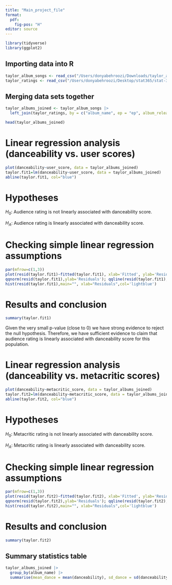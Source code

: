 ```yaml
---
title: "Main_project_file"
format: 
  pdf:
    fig-pos: "H"
editor: source
---
```


```r
library(tidyverse)
library(ggplot2)
```

## Importing data into R

```r
taylor_album_songs <- read_csv("/Users/donyabehroozi/Downloads/taylor_album_songs.csv")
taylor_ratings <- read_csv("/Users/donyabehroozi/Desktop/stat365/stat-365/taylor_albums.csv")
```

## Merging data sets together

```r
taylor_albums_joined <- taylor_album_songs |>
  left_join(taylor_ratings, by = c("album_name", ep = "ep", album_release = "album_release"))

head(taylor_albums_joined)
```

# Linear regression analysis (danceability vs. user scores)

```r
plot(danceability~user_score, data = taylor_albums_joined)
taylor.fit1=lm(danceability~user_score, data = taylor_albums_joined)
abline(taylor.fit1, col="blue")
```

# Hypotheses

$H_0$: Audience rating is not linearly associated with danceability score.

$H_A$: Audience rating is linearly associated with danceability score.

# Checking simple linear regression assumptions

```r
par(mfrow=c(1,3))
plot(resid(taylor.fit1)~fitted(taylor.fit1), xlab='Fitted', ylab='Residuals');abline(h=0,lty=2)
qqnorm(resid(taylor.fit1),ylab='Residuals'); qqline(resid(taylor.fit1),lty=2)
hist(resid(taylor.fit1),main="", xlab="Residuals",col='lightblue')
```

# Results and conclusion

```r
summary(taylor.fit1)
```
Given the very small p-value (close to 0) we have strong evidence to reject the null hypothesis. Therefore, we have sufficient evidence to claim that audience rating is linearly associated with danceability score for this population.

# Linear regression analysis (danceability vs. metacritic scores)

```r
plot(danceability~metacritic_score, data = taylor_albums_joined)
taylor.fit2=lm(danceability~metacritic_score, data = taylor_albums_joined)
abline(taylor.fit2, col="blue")
```


# Hypotheses

$H_0$: Metacritic rating is not linearly associated with danceability score.

$H_A$: Metacritic rating is linearly associated with danceability score.

# Checking simple linear regression assumptions

```r
par(mfrow=c(1,3))
plot(resid(taylor.fit2)~fitted(taylor.fit2), xlab='Fitted', ylab='Residuals');abline(h=0,lty=2)
qqnorm(resid(taylor.fit2),ylab='Residuals'); qqline(resid(taylor.fit2),lty=2)
hist(resid(taylor.fit2),main="", xlab="Residuals",col='lightblue')
```

# Results and conclusion

```r
summary(taylor.fit2)
```

## Summary statistics table

```r
taylor_albums_joined |>
  group_by(album_name) |>
  summarise(mean_dance = mean(danceability), sd_dance = sd(danceability), mean_user = mean(user_score), mean_critic = mean(metacritic_score))
```

